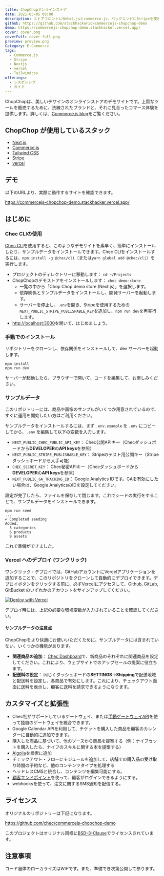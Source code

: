 ```yaml
---
title: ChopChopオンラインストア
date: 2021-05-05 08:00
description: ストアフロントにNetxt.jsとcommerce.js、バックエンドにStripeを使用したオンラインストア
github: https://github.com/stackhackerio/commercejs-chopchop-demo
demo: https://commercejs-chopchop-demo.stackhacker.vercel.app/
cover: cover.png
coverFull: cover-full.png
preview: preview.png
Category: E-Commerce
tags:
  - Commerce.js
  - Stripe
  - Nextjs
  - vercel
  - Tailwindcss
offerings:
  - レスポンシブ
  - ガイド
---
```

ChopChopは、美しいデザインのオンラインストアのデモサイトです。上質なツールを販売するために、洗練されたブランドと、それに見合ったコマース体験を提供します。詳しくは、[Commerce.js blog](https://commercejs.com/blog/chopchop-nextjs-starter-commerce/)をご覧ください。

## ChopChop が使用しているスタック

* [Next.js](https://nextjs.org/)
* [Commerce.js](https://commercejs.com)
* [Tailwind CSS](https://tailwindcss.com/)
* [Stripe](https://stripe.com)
* [vercel](https://vercel.com/)

## デモ

以下のURLより、実際に動作するサイトを確認できます。

https://commercejs-chopchop-demo.stackhacker.vercel.app/

## はじめに

### Chec CLIの使用

[Chec CLI](https://github.com/chec/cli)を使用すると、このようなデモサイトを素早く、簡単にインストールしたり、サンプルデータをインストールできます。Chec CLIをインストールするには、`npm install -g @chec/cli`（または`yarn global add @chec/cli`）を実行します。

* プロジェクトのディレクトリーに移動します： `cd ~/Projects`
* ChopChopのデモストアをインストールします： `chec demo-store`
  * 一覧の中から「Chop Chop demo store (Next.js)」を選択します。
  * 依存関係とサンプルデータをインストールし、開発サーバーを起動します。
  * サーバーを停止し、`.env`を開き、Stripeを使用するための`NEXT_PUBLIC_STRIPE_PUBLISHABLE_KEY`を追加し、`npm run dev`を再実行します。
* [http://localhost:3000](http://localhost:3000)を開いて、はじめましょう。

### 手動でのインストール

リポジトリーをクローンし、依存関係をインストールして、dev サーバーを起動します。

```
npm install
npm run dev
```

サーバーが起動したら、ブラウザーで開いて、コードを編集して、お楽しみください。

### サンプルデータ

このリポジトリーには、商品や画像のサンプルがいくつか用意されているので、すぐに運用を開始したい方はご利用ください。

サンプルデータをインストールするには、まず `.env.example` を `.env` にコピーしてから、`.env` を編集して以下の変数を入力します。

* `NEXT_PUBLIC_CHEC_PUBLIC_API_KEY`： Chec公開APIキー（Checダッシュボードから**DEVELOPER**の**API keys**を参照）
* `NEXT_PUBLIC_STRIPE_PUBLISHABLE_KEY`： Stripeのテスト用公開キー（Stripeダッシュボードから入手可能）
* `CHEC_SECRET_KEY`： Chec秘密APIキー（Checダッシュボードから**DEVELOPER**の**API keys**を参照）
* `NEXT_PUBLIC_GA_TRACKING_ID`： Google Analytics IDです。GAを有効にしたい場合は、Google AnalyticsのIDを設定してください。

設定が完了したら、ファイルを保存して閉じます。これでシードの実行をすることで、サンプルデータをインストールできます。

```
npm run seed
...
✔ Completed seeding
Added:
  3 categories
  6 products
  9 assets
```

これで準備ができました。

### Vercel へのデプロイ (ワンクリック)

ワンクリック・デプロイでは、GitHubアカウントにVercelアプリケーションを追加することで、このリポジトリをクローンして自動的にデプロイできます。デプロイボタンをクリックする前に、必ず[Vercel](https://vercel.com/signup)にアクセスして、Github, GitLab, GitBucket のいずれかのアカウントをサインアップしてください。

[![Deploy with Vercel](https://vercel.com/button)](https://vercel.com/new/project?template=https://github.com/chec/commercejs-chopchop-demo)

デプロイ時には、上記の必要な環境変数が入力されていることを確認してください。

#### サンプルデータの注意点

ChopChopをより快適にお使いいただくために、サンプルデータには含まれていない、いくつかの機能があります。

* **関連商品の追加**： [Chec Dashboard](https://dashboard.chec.io)で、新商品のそれぞれに関連商品を設定してください。これにより、ウェブサイトでのアップセールの提案に役立ちます。
* **配送料の設定**： 同じくダッシュボードの**SETTINGS**→**Shipping**で配送地域と配送料を設定し、各商品で有効にします。これにより、チェックアウト画面に送料を表示し、顧客に送料を請求できるようになります。

## カスタマイズと拡張性

- Chec社がサポートしているゲートウェイ、または[手動ゲートウェイAPI](https://commercejs.com/docs/guides/manual-payment-integration)を使って独自のゲートウェイを統合できます。
- Google Calendar APIを利用して、チケットを購入した商品を顧客のカレンダーに自動的に追加できます。
- 購入した商品に基づいて、他のソースから商品を提案する（例：ナイフセットを購入したら、ナイフのスキルに関する本を提案する）
- [Algolia](https://www.algolia.com/)を検索に追加
- チェックアウト・フローにモジュールを追加して、店舗での購入品の受け取り時間の予約など、他のコンテンツタイプを処理する
- ヘッドレスCMSと統合し、コンテンツを編集可能にする。
- [顧客エンドポイント](https://commercejs.com/docs/api/#customers)を使って、顧客がログインできるようにする。
- webhooksを使って、注文に関するSMS通知を配信する。

## ライセンス

オリジナルのリポジトリーは下記になります。

https://github.com/chec/commercejs-chopchop-demo


このプロジェクトはオリジナル同様に[BSD-3-Clause](LICENSE.md)でライセンスされています。

## 注意事項

コード自体のローカライズはWIPです。また、準備でき次第公開して参ります。
